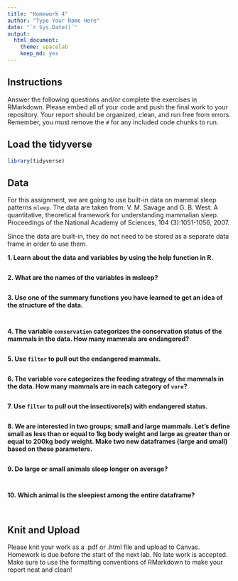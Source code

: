 ```yaml
---
title: "Homework 4"
author: "Type Your Name Here"
date: "`r Sys.Date()`"
output:
  html_document: 
    theme: spacelab
    keep_md: yes
---
```


## Instructions
Answer the following questions and/or complete the exercises in RMarkdown. Please embed all of your code and push the final work to your repository. Your report should be organized, clean, and run free from errors. Remember, you must remove the `#` for any included code chunks to run.    

## Load the tidyverse
```r
library(tidyverse)
```

## Data 
For this assignment, we are going to use built-in data on mammal sleep patterns `mleep`. The data are taken from: V. M. Savage and G. B. West. A quantitative, theoretical framework for understanding mammalian sleep. Proceedings of the National Academy of Sciences, 104 (3):1051-1056, 2007.  

Since the data are built-in, they do not need to be stored as a separate data frame in order to use them.  

**1. Learn about the data and variables by using the help function in R.**
```r

```

**2. What are the names of the variables in msleep?**  
```r

```

**3. Use one of the summary functions you have learned to get an idea of the structure of the data.**  
```r

```

```r

```

**4. The variable `conservation` categorizes the conservation status of the mammals in the data. How many mammals are endangered?**
```r

```

**5. Use `filter` to pull out the endangered mammals.**
```r

```

**6. The variable `vore` categorizes the feeding strategy of the mammals in the data. How many mammals are in each category of `vore`?**
```r

```

**7. Use `filter` to pull out the insectivore(s) with endangered status.**
```r

```

**8. We are interested in two groups; small and large mammals. Let's define small as less than or equal to 1kg body weight and large as greater than or equal to 200kg body weight. Make two new dataframes (large and small) based on these parameters.**
```r

```

**9. Do large or small animals sleep longer on average?** 
```r

```

```r

```

**10. Which animal is the sleepiest among the entire dataframe?**
```r

```

```r

```

## Knit and Upload
Please knit your work as a .pdf or .html file and upload to Canvas. Homework is due before the start of the next lab. No late work is accepted. Make sure to use the formatting conventions of RMarkdown to make your report neat and clean!  